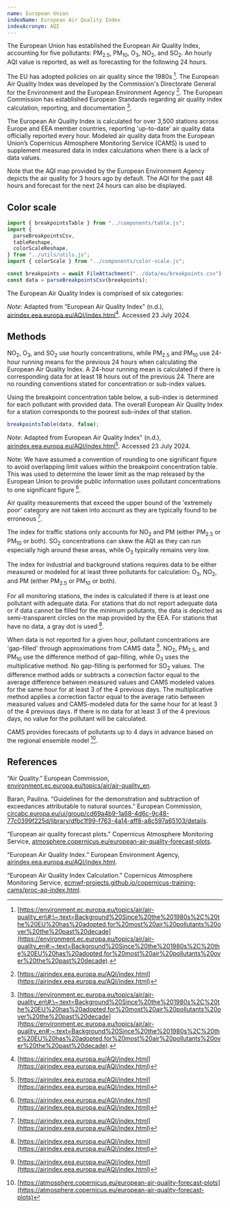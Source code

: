 ```yaml
---
name: European Union
indexName: European Air Quality Index
indexAcronym: AQI
---
```


The European Union has established the European Air Quality Index, accounting for five pollutants: PM<sub>2.5</sub>, PM<sub>10</sub>, O<sub>3</sub>, NO<sub>2</sub>, and SO<sub>2</sub>. An hourly AQI value is reported, as well as forecasting for the following 24 hours.

The EU has adopted policies on air quality since the 1980s [^1]. The European Air Quality Index was developed by the Commission's Directorate General for the Environment and the European Environment Agency [^2]. The European Commission has established European Standards regarding air quality index calculation, reporting, and documentation [^1].

The European Air Quality Index is calculated for over 3,500 stations across Europe and EEA member countries, reporting 'up-to-date' air quality data officially reported every hour. Modeled air quality data from the European Union’s Copernicus Atmosphere Monitoring Service (CAMS) is used to supplement measured data in index calculations when there is a lack of data values.

Note that the AQI map provided by the European Environment Agency depicts the air quality for 3 hours ago by default. The AQI for the past 48 hours and forecast for the next 24 hours can also be displayed.

## Color scale

```js
import { breakpointsTable } from "../components/table.js";
import {
  parseBreakpointsCsv,
  tableReshape,
  colorScaleReshape,
} from "../utils/utils.js";
import { colorScale } from "../components/color-scale.js";

const breakpoints = await FileAttachment("../data/eu/breakpoints.csv").text();
const data = parseBreakpointsCsv(breakpoints);
```

The European Air Quality Index is comprised of six categories:

_Note_: Adapted from “European Air Quality Index" (n.d.), [airindex.eea.europa.eu/AQI/index.html](https://airindex.eea.europa.eu/AQI/index.html)[^2]. Accessed 23 July 2024.

## Methods

NO<sub>2</sub>, O<sub>3</sub>, and SO<sub>2</sub> use hourly concentrations, while PM<sub>2.5</sub> and PM<sub>10</sub> use 24-hour running means for the previous 24 hours when calculating the European Air Quality Index. A 24-hour running mean is calculated if there is corresponding data for at least 18 hours out of the previous 24. There are no rounding conventions stated for concentration or sub-index values.

Using the breakpoint concentration table below, a sub-index is determined for each pollutant with provided data. The overall European Air Quality Index for a station corresponds to the poorest sub-index of that station.

```js
breakpointsTable(data, false);
```

_Note_: Adapted from European Air Quality Index" (n.d.), [airindex.eea.europa.eu/AQI/index.html](https://airindex.eea.europa.eu/AQI/index.html)[^2]. Accessed 23 July 2024.

Note: We have assumed a convention of rounding to one significant figure to avoid overlapping limit values within the breakpoint concentration table. This was used to determine the lower limit as the map released by the European Union to provide public information uses pollutant concentrations to one significant figure [^2].

Air quality measurements that exceed the upper bound of the 'extremely poor' category are not taken into account as they are typically found to be erroneous [^2].

The index for traffic stations only accounts for NO<sub>2</sub> and PM (either PM<sub>2.5</sub> or PM<sub>10</sub> or both). SO<sub>2</sub> concentrations can skew the AQI as they can run especially high around these areas, while O<sub>3</sub> typically remains very low.

The index for industrial and background stations requires data to be either measured or modeled for at least three pollutants for calculation: O<sub>3</sub>, NO<sub>2</sub>, and PM (either PM<sub>2.5</sub> or PM<sub>10</sub> or both).

For all monitoring stations, the index is calculated if there is at least one pollutant with adequate data. For stations that do not report adequate data or if data cannot be filled for the minimum pollutants, the data is depicted as semi-transparent circles on the map provided by the EEA. For stations that have no data, a gray dot is used [^2].

When data is not reported for a given hour, pollutant concentrations are 'gap-filled' through approximations from CAMS data [^2]. NO<sub>2</sub>, PM<sub>2.5</sub>, and PM<sub>10</sub> use the difference method of gap-filling, while O<sub>3</sub> uses the multiplicative method. No gap-filling is performed for SO<sub>2</sub> values. The difference method adds or subtracts a correction factor equal to the average difference between measured values and CAMS modeled values for the same hour for at least 3 of the 4 previous days. The multiplicative method applies a correction factor equal to the average ratio between measured values and CAMS-modeled data for the same hour for at least 3 of the 4 previous days. If there is no data for at least 3 of the 4 previous days, no value for the pollutant will be calculated.

CAMS provides forecasts of pollutants up to 4 days in advance based on the regional ensemble model [^3].

## References

“Air Quality.” European Commission, [environment.ec.europa.eu/topics/air/air-quality_en](https://environment.ec.europa.eu/topics/air/air-quality_en).

Baran, Paulina. “Guidelines for the demonstration and subtraction of exceedances attributable to natural sources.” European Commission, [circabc.europa.eu/ui/group/cd69a4b9-1a68-4d6c-9c48-77c0399f225d/library/dfbc1f99-f763-4a14-aff8-a8c597a65103/details](https://circabc.europa.eu/ui/group/cd69a4b9-1a68-4d6c-9c48-77c0399f225d/library/dfbc1f99-f763-4a14-aff8-a8c597a65103/details).

“European air quality forecast plots.” Copernicus Atmosphere Monitoring Service,
[atmosphere.copernicus.eu/european-air-quality-forecast-plots](https://atmosphere.copernicus.eu/european-air-quality-forecast-plots).

“European Air Quality Index.” European Environment Agency, [airindex.eea.europa.eu/AQI/index.html](https://airindex.eea.europa.eu/AQI/index.html).

“European Air Quality Index Calculation.” Copernicus Atmosphere Monitoring Service, [ecmwf-projects.github.io/copernicus-training-cams/proc-aq-index.html](https://ecmwf-projects.github.io/copernicus-training-cams/proc-aq-index.html).

[^1]: [https://environment.ec.europa.eu/topics/air/air-quality_en\#:\~:text=Background%20Since%20the%201980s%2C%20the%20EU%20has%20adopted,for%20most%20air%20pollutants%20over%20the%20past%20decade](https://environment.ec.europa.eu/topics/air/air-quality_en#:~:text=Background%20Since%20the%201980s%2C%20the%20EU%20has%20adopted,for%20most%20air%20pollutants%20over%20the%20past%20decade).
[^2]: [https://airindex.eea.europa.eu/AQI/index.html](https://airindex.eea.europa.eu/AQI/index.html)
[^3]: [https://atmosphere.copernicus.eu/european-air-quality-forecast-plots](https://atmosphere.copernicus.eu/european-air-quality-forecast-plots)
